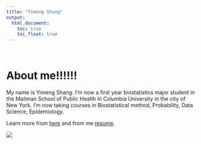 ```yaml
---
title: "Yimeng Shang"
output: 
  html_document:
    toc: true
    toc_float: true
---
```


<br/>

# About me!!!!!!
My name is Yimeng Shang. I'm now a first year biostatistics major student in the Mailman School of Public Health in Columbia University in the city of New York. I'm now taking courses in Biostatistical method, Probability, Data Science, Epidemiology.

Learn more from [here](aboutme.html) and from me [resume](curriculum_vitae.pdf).

![](IMG_4588.JPG)